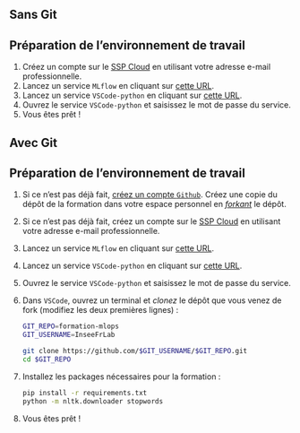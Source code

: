 ::: {.panel-tabset}
## Sans Git

::::{.callout-tip collapse="true" icon=false}
## Préparation de l'environnement de travail


:::::{.nonincremental}
1. Créez un compte sur le [SSP Cloud](https://datalab.sspcloud.fr/home) en utilisant votre adresse e-mail professionnelle.
2. Lancez un service `MLflow` en cliquant sur [cette URL](https://datalab.sspcloud.fr/launcher/automation/mlflow?autoLaunch=true).
3. Lancez un service `VSCode-python` en cliquant sur [cette URL](https://datalab.sspcloud.fr/launcher/ide/vscode-python?autoLaunch=true&init.personalInit=%C2%ABhttps%3A%2F%2Fraw.githubusercontent.com%2FInseeFrLab%2Fformation-mlops%2Fmain%2Finit.sh%C2%BB).
4. Ouvrez le service `VSCode-python` et saisissez le mot de passe du service.
5. Vous êtes prêt !
:::::
::::

## Avec Git

::::{.callout-tip collapse="true" icon=false}
## Préparation de l'environnement de travail


:::::{.nonincremental}
1. Si ce n'est pas déjà fait, [créez un compte `Github`](https://github.com/signup?ref_cta=Sign+up&ref_loc=header+logged+out&ref_page=%2F&source=header-home). Créez une copie du dépôt de la formation dans votre espace personnel en [*forkant*](https://github.com/InseeFrLab/formation-mlops/fork) le dépôt.
2. Si ce n'est pas déjà fait, créez un compte sur le [SSP Cloud](https://datalab.sspcloud.fr/home) en utilisant votre adresse e-mail professionnelle.
3. Lancez un service `MLflow` en cliquant sur [cette URL](https://datalab.sspcloud.fr/launcher/automation/mlflow?autoLaunch=true).
4. Lancez un service `VSCode-python` en cliquant sur [cette URL](https://datalab.sspcloud.fr/launcher/ide/vscode-python?autoLaunch=true&git.cache=«172800»).
5. Ouvrez le service `VSCode-python` et saisissez le mot de passe du service.
6. Dans `VSCode`, ouvrez un terminal et *clonez* le dépôt que vous venez de fork (modifiez les deux premières lignes) :

    ```.sh
    GIT_REPO=formation-mlops
    GIT_USERNAME=InseeFrLab

    git clone https://github.com/$GIT_USERNAME/$GIT_REPO.git
    cd $GIT_REPO
    ```
7. Installez les packages nécessaires pour la formation :

    ```sh
    pip install -r requirements.txt
    python -m nltk.downloader stopwords
    ```

8. Vous êtes prêt !
:::::
::::

:::
